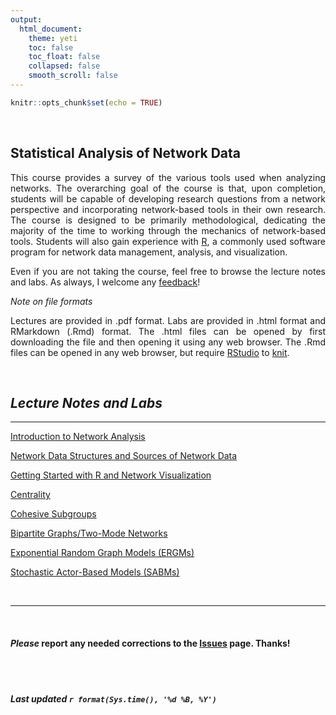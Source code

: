 ```yaml
---
output: 
  html_document:
    theme: yeti
    toc: false
    toc_float: false
    collapsed: false
    smooth_scroll: false
---
```


<style>
body {
text-align: justify}
</style>

```r
knitr::opts_chunk$set(echo = TRUE)
```

<br>

## Statistical Analysis of Network Data

This course provides a survey of the various tools used when analyzing networks. The overarching goal of the course is that, upon completion, students will be capable of developing research questions from a network perspective and incorporating network-based tools in their own research. The course is designed to be primarily methodological, dedicating the majority of the time to working through the mechanics of network-based tools. Students will also gain experience with [R](https://cran.r-project.org/), a commonly used software program for network data management, analysis, and visualization.

Even if you are not taking the course, feel free to browse the lecture notes and labs. As always, I welcome any [feedback](https://github.com/jacobtnyoung/SAND/issues)!

*Note on file formats*

Lectures are provided in .pdf format. Labs are provided in .html format and RMarkdown (.Rmd) format. The .html files can be opened by first downloading the file and then opening it using any web browser. The .Rmd files can be opened in any web browser, but require [RStudio](https://www.rstudio.com/) to [knit](https://cran.r-project.org/web/packages/knitr/index.html).

<br>


## *Lecture Notes and Labs*  
____

[Introduction to Network Analysis](https://jacobtnyoung.github.io/SAND/_pages/page-01-intro.html)

[Network Data Structures and Sources of Network Data](https://jacobtnyoung.github.io/SAND/_pages/page-02-network-data.html)

[Getting Started with R and Network Visualization](https://jacobtnyoung.github.io/SAND/_pages/page-03-r-network-vis.html)

[Centrality](https://jacobtnyoung.github.io/SAND/_pages/page-04-centrality.html)

[Cohesive Subgroups](https://jacobtnyoung.github.io/SAND/_pages/page-05-subgroups.html)

[Bipartite Graphs/Two-Mode Networks](https://jacobtnyoung.github.io/SAND/_pages/page-06-bipartite.html)

[Exponential Random Graph Models (ERGMs)](https://jacobtnyoung.github.io/SAND/_pages/page-07-ergm.html)

[Stochastic Actor-Based Models (SABMs)](https://jacobtnyoung.github.io/SAND/_pages/page-08-sabm.html)

<br>

____

<br>

#### ***Please*** report any needed corrections to the [Issues](https://github.com/jacobtnyoung/SAND/issues) page. Thanks!

<br>
<br>


###### ***Last updated `r format(Sys.time(), '%d %B, %Y')`***